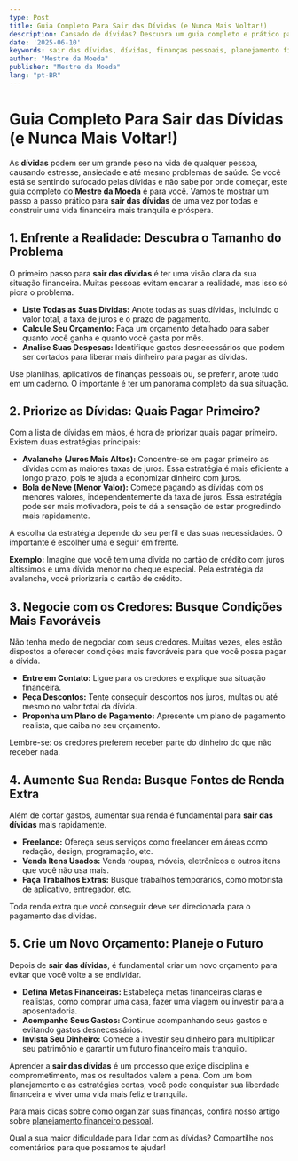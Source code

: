 ```yaml
---
type: Post
title: Guia Completo Para Sair das Dívidas (e Nunca Mais Voltar!)
description: Cansado de dívidas? Descubra um guia completo e prático para sair do vermelho e construir uma vida financeira saudável.
date: '2025-06-10'
keywords: sair das dívidas, dívidas, finanças pessoais, planejamento financeiro, orçamento, educação financeira
author: "Mestre da Moeda"
publisher: "Mestre da Moeda"
lang: "pt-BR"
---
```



# Guia Completo Para Sair das Dívidas (e Nunca Mais Voltar!)

As **dívidas** podem ser um grande peso na vida de qualquer pessoa, causando estresse, ansiedade e até mesmo problemas de saúde. Se você está se sentindo sufocado pelas dívidas e não sabe por onde começar, este guia completo do **Mestre da Moeda** é para você. Vamos te mostrar um passo a passo prático para **sair das dívidas** de uma vez por todas e construir uma vida financeira mais tranquila e próspera.

## 1. Enfrente a Realidade: Descubra o Tamanho do Problema

O primeiro passo para **sair das dívidas** é ter uma visão clara da sua situação financeira. Muitas pessoas evitam encarar a realidade, mas isso só piora o problema.

*   **Liste Todas as Suas Dívidas:** Anote todas as suas dívidas, incluindo o valor total, a taxa de juros e o prazo de pagamento.
*   **Calcule Seu Orçamento:** Faça um orçamento detalhado para saber quanto você ganha e quanto você gasta por mês.
*   **Analise Suas Despesas:** Identifique gastos desnecessários que podem ser cortados para liberar mais dinheiro para pagar as dívidas.

Use planilhas, aplicativos de finanças pessoais ou, se preferir, anote tudo em um caderno. O importante é ter um panorama completo da sua situação.

## 2. Priorize as Dívidas: Quais Pagar Primeiro?

Com a lista de dívidas em mãos, é hora de priorizar quais pagar primeiro. Existem duas estratégias principais:

*   **Avalanche (Juros Mais Altos):** Concentre-se em pagar primeiro as dívidas com as maiores taxas de juros. Essa estratégia é mais eficiente a longo prazo, pois te ajuda a economizar dinheiro com juros.
*   **Bola de Neve (Menor Valor):** Comece pagando as dívidas com os menores valores, independentemente da taxa de juros. Essa estratégia pode ser mais motivadora, pois te dá a sensação de estar progredindo mais rapidamente.

A escolha da estratégia depende do seu perfil e das suas necessidades. O importante é escolher uma e seguir em frente.

**Exemplo:** Imagine que você tem uma dívida no cartão de crédito com juros altíssimos e uma dívida menor no cheque especial. Pela estratégia da avalanche, você priorizaria o cartão de crédito.

<Ad slot="6922916787" />

## 3. Negocie com os Credores: Busque Condições Mais Favoráveis

Não tenha medo de negociar com seus credores. Muitas vezes, eles estão dispostos a oferecer condições mais favoráveis para que você possa pagar a dívida.

*   **Entre em Contato:** Ligue para os credores e explique sua situação financeira.
*   **Peça Descontos:** Tente conseguir descontos nos juros, multas ou até mesmo no valor total da dívida.
*   **Proponha um Plano de Pagamento:** Apresente um plano de pagamento realista, que caiba no seu orçamento.

Lembre-se: os credores preferem receber parte do dinheiro do que não receber nada.

## 4. Aumente Sua Renda: Busque Fontes de Renda Extra

Além de cortar gastos, aumentar sua renda é fundamental para **sair das dívidas** mais rapidamente.

*   **Freelance:** Ofereça seus serviços como freelancer em áreas como redação, design, programação, etc.
*   **Venda Itens Usados:** Venda roupas, móveis, eletrônicos e outros itens que você não usa mais.
*   **Faça Trabalhos Extras:** Busque trabalhos temporários, como motorista de aplicativo, entregador, etc.

Toda renda extra que você conseguir deve ser direcionada para o pagamento das dívidas.

## 5. Crie um Novo Orçamento: Planeje o Futuro

Depois de **sair das dívidas**, é fundamental criar um novo orçamento para evitar que você volte a se endividar.

*   **Defina Metas Financeiras:** Estabeleça metas financeiras claras e realistas, como comprar uma casa, fazer uma viagem ou investir para a aposentadoria.
*   **Acompanhe Seus Gastos:** Continue acompanhando seus gastos e evitando gastos desnecessários.
*   **Invista Seu Dinheiro:** Comece a investir seu dinheiro para multiplicar seu patrimônio e garantir um futuro financeiro mais tranquilo.

Aprender a **sair das dívidas** é um processo que exige disciplina e comprometimento, mas os resultados valem a pena. Com um bom planejamento e as estratégias certas, você pode conquistar sua liberdade financeira e viver uma vida mais feliz e tranquila.

Para mais dicas sobre como organizar suas finanças, confira nosso artigo sobre [planejamento financeiro pessoal](/posts/1-economizar-dinheiro-todo-mes).

Qual a sua maior dificuldade para lidar com as dívidas? Compartilhe nos comentários para que possamos te ajudar!